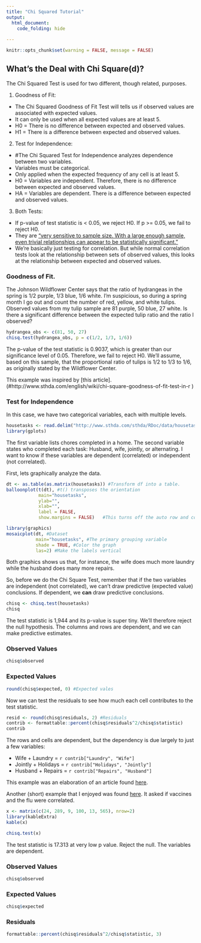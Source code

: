```yaml
---
title: "Chi Squared Tutorial"
output: 
  html_document:
    code_folding: hide
    
---
```

```r
knitr::opts_chunk$set(warning = FALSE, message = FALSE)
```

## What's the Deal with Chi Square(d)?

The Chi Squared Test is used for two different, though related, purposes. 

1. Goodness of Fit: 
  + The Chi Squared Goodness of Fit Test will tells us if observed values are associated with expected values. 
  + It can only be used when all expected values are at least 5.
  + H0 = There is no difference between expected and observed values.
  + H1 = There is a difference between expected and observed values. 
2. Test for Independence:
  + #The Chi Squared Test for Independence analyzes dependence between two variables.
  + Variables must be categorical. 
  + Only applied when the expected frequency of any cell is at least 5.
  + H0 = Variables are independent. Therefore, there is no difference between expected and observed values.
  + HA = Variables are dependent. There is a difference between expected and observed values.
3. Both Tests:
  + If p-value of test statistic is < 0.05, we reject H0. If p >= 0.05, we fail to reject H0.
  + They are ["very sensitive to sample size. With a large enough sample, even trivial relationships can appear to be statistically significant."](https://soc.utah.edu/sociology3112/chi-square.php)
  + We're basically just testing for correlation. But while normal correlation tests look at the relationship between sets of observed values, this looks at the relationship between expected and observed values. 



### Goodness of Fit.

The Johnson Wildflower Center says that the ratio of hydrangeas in the spring is 1/2 purple, 1/3 blue, 1/6 white. I'm suspicious, so during a spring month I go out and count the number of red, yellow, and white tulips. Observed values from my tulip sample are 81 purple, 50 blue, 27 white. Is there a significant difference between the expected tulip ratio and the ratio I observed?

```r
hydrangea_obs <- c(81, 50, 27)
chisq.test(hydrangea_obs, p = c(1/2, 1/3, 1/6)) 
```

The p-value of the test statistic is 0.9037, which is greater than our significance level of 0.05. Therefore, we fail to reject H0. We'll assume, based on this sample, that the proportional ratio of tulips is 1/2 to 1/3 to 1/6, as originally stated by the Wildflower Center.  

This example was inspired by [this article]. (#http://www.sthda.com/english/wiki/chi-square-goodness-of-fit-test-in-r
)


### Test for Independence

In this case, we have two categorical variables, each with multiple levels. 

```r
housetasks <- read.delim("http://www.sthda.com/sthda/RDoc/data/housetasks.txt", row.names = 1)
library(gplots)
```

The first variable lists chores completed in a home. The second variable states who completed each task: Husband, wife, jointly, or alternating. I want to know if these variables are dependent (correlated) or independent (not correlated).

First, lets graphically analyze the data.

```r
dt <- as.table(as.matrix(housetasks)) #Transform df into a table.
balloonplot(t(dt), #t() transposes the orientation
            main="housetasks", 
            ylab="", 
            xlab="", 
            label = FALSE, 
            show.margins = FALSE)   #This turns off the auto row and column sums
```

```r
library(graphics)
mosaicplot(dt, #Dataset
           main="housetasks", #The primary grouping variable
           shade = TRUE, #Color the graph
           las=2) #Make the labels vertical
```

Both graphics shows us that, for instance, the wife does much more laundry while the husband does many more repairs. 

So, before we do the Chi Square Test, remember that if the two variables are independent (not correlated), we can't draw predictive (expected value) conclusions. If dependent, we __can__ draw predictive conclusions. 

```r
chisq <- chisq.test(housetasks) 
chisq
```
 
The test statistic is 1,944 and its p-value is super tiny. We'll therefore reject the null hypothesis. The columns and rows are dependent, and we can make predictive estimates.   

### Observed Values
```r
chisq$observed
```

### Expected Values
```r
round(chisq$expected, 0) #Expected vales
```

Now we can test the residuals to see how much each cell contributes to the test statistic.

```r
resid <- round(chisq$residuals, 2) #Residuals
contrib <- formattable::percent(chisq$residuals^2/chisq$statistic)
contrib
```

The rows and cells are dependent, but the dependency is due largely to just a few variables:

* Wife + Laundry = `r contrib["Laundry", "Wife"]`
* Jointly + Holidays = `r contrib["Holidays", "Jointly"]`
* Husband + Repairs = `r contrib["Repairs", "Husband"]`

This example was an elaboration of an article found [here](#http://www.sthda.com/english/wiki/chi-square-test-of-independence-in-r).

Another (short) example that I enjoyed was found [here](https://www.youtube.com/watch?v=i-pRb7dNakE). It asked if vaccines and the flu were correlated.

```r
x <- matrix(c(24, 289, 9, 100, 13, 565), nrow=2)
library(kableExtra)
kable(x)
```


```r
chisq.test(x) 
```

The test statistic is 17.313 at very low p value. Reject the null. The variables are dependent. 

### Observed Values
```r
chisq$observed
```

### Expected Values
```r
chisq$expected
```

### Residuals 
```r
formattable::percent(chisq$residuals^2/chisq$statistic, 3)
```


